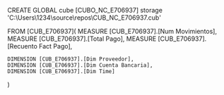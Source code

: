 CREATE GLOBAL cube [CUBO_NC_E706937]
storage 'C:\Users\1234\source\repos\CUB_NC_E706937.cub'

FROM [CUB_E706937](
	MEASURE [CUB_E706937].[Num Movimientos],
	MEASURE [CUB_E706937].[Total Pago],
	MEASURE [CUB_E706937].[Recuento Fact Pago],

	DIMENSION [CUB_E706937].[Dim Proveedor],
	DIMENSION [CUB_E706937].[Dim Cuenta Bancaria],
	DIMENSION [CUB_E706937].[Dim Time]

)
